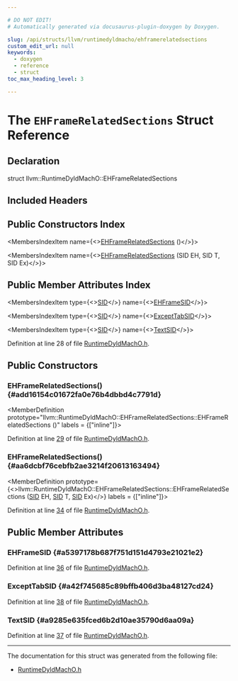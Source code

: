 ```yaml
---

# DO NOT EDIT!
# Automatically generated via docusaurus-plugin-doxygen by Doxygen.

slug: /api/structs/llvm/runtimedyldmacho/ehframerelatedsections
custom_edit_url: null
keywords:
  - doxygen
  - reference
  - struct
toc_max_heading_level: 3

---
```





# The `EHFrameRelatedSections` Struct Reference

<DoxygenPage pluginConfig={pluginConfig}>



## Declaration

<CodeBlock>struct llvm::RuntimeDyldMachO::EHFrameRelatedSections</CodeBlock>

## Included Headers

<IncludesList>
<IncludesListItem
  filePath="ExecutionEngine/RuntimeDyld/RuntimeDyldMachO.h"
  permalink="/docs/api/files/lib/lib/executionengine/lib/executionengine/runtimedyld/runtimedyldmacho-h"
  isLocal="true" />
</IncludesList>

## Public Constructors Index

<MembersIndex>

<MembersIndexItem
  name={<><a href="#add16154c01672fa0e76b4dbbd4c7791d">EHFrameRelatedSections</a> ()</>}>
</MembersIndexItem>

<MembersIndexItem
  name={<><a href="#aa6dcbf76cebfb2ae3214f20613163494">EHFrameRelatedSections</a> (SID EH, SID T, SID Ex)</>}>
</MembersIndexItem>

</MembersIndex>

## Public Member Attributes Index

<MembersIndex>

<MembersIndexItem
  type={<><a href="/docs/api/classes/llvm/runtimedyldimpl/#a8ad6e355243eab1c1a3993f9bda8b2d1">SID</a></>}
  name={<><a href="#a5397178b687f751d151d4793e21021e2">EHFrameSID</a></>}>
</MembersIndexItem>

<MembersIndexItem
  type={<><a href="/docs/api/classes/llvm/runtimedyldimpl/#a8ad6e355243eab1c1a3993f9bda8b2d1">SID</a></>}
  name={<><a href="#a42f745685c89bffb406d3ba48127cd24">ExceptTabSID</a></>}>
</MembersIndexItem>

<MembersIndexItem
  type={<><a href="/docs/api/classes/llvm/runtimedyldimpl/#a8ad6e355243eab1c1a3993f9bda8b2d1">SID</a></>}
  name={<><a href="#a9285e635fced6b2d10ae35790d6aa09a">TextSID</a></>}>
</MembersIndexItem>

</MembersIndex>


Definition at line 28 of file <a href="/docs/api/files/lib/lib/executionengine/lib/executionengine/runtimedyld/runtimedyldmacho-h">RuntimeDyldMachO.h</a>.

<SectionDefinition>

## Public Constructors

### EHFrameRelatedSections() {#add16154c01672fa0e76b4dbbd4c7791d}

<MemberDefinition
  prototype="llvm::RuntimeDyldMachO::EHFrameRelatedSections::EHFrameRelatedSections ()"
  labels = {["inline"]}>

Definition at line <a href="/docs/api/files/lib/lib/executionengine/lib/executionengine/runtimedyld/runtimedyldmacho-h/#l00029">29</a> of file <a href="/docs/api/files/lib/lib/executionengine/lib/executionengine/runtimedyld/runtimedyldmacho-h">RuntimeDyldMachO.h</a>.
</MemberDefinition>

### EHFrameRelatedSections() {#aa6dcbf76cebfb2ae3214f20613163494}

<MemberDefinition
  prototype={<>llvm::RuntimeDyldMachO::EHFrameRelatedSections::EHFrameRelatedSections (<a href="/docs/api/classes/llvm/runtimedyldimpl/#a8ad6e355243eab1c1a3993f9bda8b2d1">SID</a> EH, <a href="/docs/api/classes/llvm/runtimedyldimpl/#a8ad6e355243eab1c1a3993f9bda8b2d1">SID</a> T, <a href="/docs/api/classes/llvm/runtimedyldimpl/#a8ad6e355243eab1c1a3993f9bda8b2d1">SID</a> Ex)</>}
  labels = {["inline"]}>

Definition at line <a href="/docs/api/files/lib/lib/executionengine/lib/executionengine/runtimedyld/runtimedyldmacho-h/#l00034">34</a> of file <a href="/docs/api/files/lib/lib/executionengine/lib/executionengine/runtimedyld/runtimedyldmacho-h">RuntimeDyldMachO.h</a>.
</MemberDefinition>

</SectionDefinition>

<SectionDefinition>

## Public Member Attributes

### EHFrameSID {#a5397178b687f751d151d4793e21021e2}

<MemberDefinition
  prototype="SID llvm::RuntimeDyldMachO::EHFrameRelatedSections::EHFrameSID">

Definition at line <a href="/docs/api/files/lib/lib/executionengine/lib/executionengine/runtimedyld/runtimedyldmacho-h/#l00036">36</a> of file <a href="/docs/api/files/lib/lib/executionengine/lib/executionengine/runtimedyld/runtimedyldmacho-h">RuntimeDyldMachO.h</a>.
</MemberDefinition>

### ExceptTabSID {#a42f745685c89bffb406d3ba48127cd24}

<MemberDefinition
  prototype="SID llvm::RuntimeDyldMachO::EHFrameRelatedSections::ExceptTabSID">

Definition at line <a href="/docs/api/files/lib/lib/executionengine/lib/executionengine/runtimedyld/runtimedyldmacho-h/#l00038">38</a> of file <a href="/docs/api/files/lib/lib/executionengine/lib/executionengine/runtimedyld/runtimedyldmacho-h">RuntimeDyldMachO.h</a>.
</MemberDefinition>

### TextSID {#a9285e635fced6b2d10ae35790d6aa09a}

<MemberDefinition
  prototype="SID llvm::RuntimeDyldMachO::EHFrameRelatedSections::TextSID">

Definition at line <a href="/docs/api/files/lib/lib/executionengine/lib/executionengine/runtimedyld/runtimedyldmacho-h/#l00037">37</a> of file <a href="/docs/api/files/lib/lib/executionengine/lib/executionengine/runtimedyld/runtimedyldmacho-h">RuntimeDyldMachO.h</a>.
</MemberDefinition>

</SectionDefinition>

<hr/>

The documentation for this struct was generated from the following file:

<ul>
<li><a href="/docs/api/files/lib/lib/executionengine/lib/executionengine/runtimedyld/runtimedyldmacho-h">RuntimeDyldMachO.h</a></li>
</ul>

</DoxygenPage>
